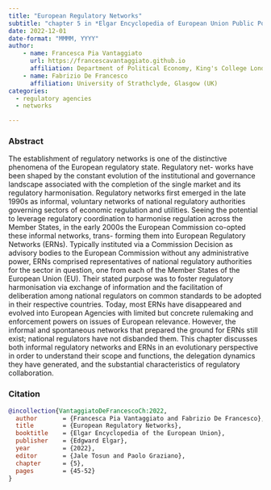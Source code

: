 ```yaml
---
title: "European Regulatory Networks"
subtitle: "chapter 5 in *Elgar Encyclopedia of European Union Public Policy*"
date: 2022-12-01
date-format: "MMMM, YYYY"
author:
    - name: Francesca Pia Vantaggiato
      url: https://francescavantaggiato.github.io
      affiliation: Department of Political Economy, King's College London (UK)
    - name: Fabrizio De Francesco
      affiliation: University of Strathclyde, Glasgow (UK)
categories: 
  - regulatory agencies
  - networks

---
```


### Abstract

The establishment of regulatory networks is one of the distinctive phenomena of the European regulatory state. Regulatory net- works have been shaped by the constant evolution of the institutional and governance landscape associated with the completion of the single market and its regulatory harmonisation. Regulatory networks first emerged in the late 1990s as informal, voluntary networks of national regulatory authorities governing sectors of economic regulation and utilities. Seeing the potential to leverage regulatory coordination to harmonise regulation across the Member States, in the early 2000s the European Commission co-opted these informal networks, trans- forming them into European Regulatory Networks (ERNs). Typically instituted via a Commission Decision as advisory bodies to the European Commission without any administrative power, ERNs comprised representatives of national regulatory authorities for the sector in question, one from each of the Member States of the European Union (EU). Their stated purpose was to foster regulatory harmonisation via exchange of information and the facilitation of deliberation among national regulators on common standards to be adopted in their respective countries. Today, most ERNs have disappeared and evolved into European Agencies with limited but concrete rulemaking and enforcement powers on issues of European relevance. However, the informal and spontaneous networks that prepared the ground for ERNs still exist; national regulators have not disbanded them. This chapter discusses both informal regulatory networks and ERNs in an evolutionary perspective in order to understand their scope and functions, the delegation dynamics they have generated, and the substantial characteristics of regulatory collaboration.

### Citation

``` bibtex
@incollection{VantaggiatoDeFrancescoCh:2022,
  author       = {Francesca Pia Vantaggiato and Fabrizio De Francesco}, 
  title        = {European Regulatory Networks},
  booktitle    = {Elgar Encyclopedia of the European Union},
  publisher    = {Edgward Elgar},
  year         = {2022},
  editor       = {Jale Tosun and Paolo Graziano},
  chapter      = {5},
  pages        = {45-52}
}
```
